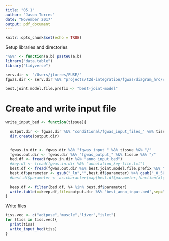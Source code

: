 ```yaml
---
title: "05.1"
author: "Jason Torres"
date: "November 2017"
output: pdf_document
---
```


```r
knitr::opts_chunk$set(echo = TRUE)
```

Setup libraries and directories

```r

"%&%" <- function(a,b) paste0(a,b)
library("data.table")
library("tidyverse")

serv.dir <- "/Users/jtorres/FUSE/"
fgwas.dir <- serv.dir %&% "projects/t2d-integration/fgwas/diagram_hrc/cross_tissue/"

best.joint.model.file.prefix <- "best-joint-model"


```

# Create and write input file


```r

write_input_bed <- function(tissue){
  
  output.dir <- fgwas.dir %&% "conditional/fgwas_input_files_" %&% tissue %&% "/"
  dir.create(output.dir)

  
  fgwas.in.dir <- fgwas.dir %&% "fgwas_input_" %&% tissue %&% "/"
  fgwas.out.dir <- fgwas.dir %&% "fgwas_output_" %&% tissue %&% "/"
  bed.df <- fread(fgwas.in.dir %&% "anno_input.bed")
  #key.df <- fread(fgwas.in.dir %&% "annotation_key-file.txt")
  best.df <- fread(fgwas.out.dir %&% best.joint.model.file.prefix %&% ".params") %>% filter(parameter!="pi_region")
  best.df$parameter <- gsub("_ln","",best.df$parameter) %>% gsub("_0_5000","",.)
  #best.df$parameter <- as.character(map(best.df$parameter,function(x){filter(key.df,Key==x)$Annotation}))
  
  keep.df <- filter(bed.df, V4 %in% best.df$parameter)
  write.table(x=keep.df,file=output.dir %&% "best_anno_input.bed",sep="\t",row.names=F,col.names=F,quote=F)
}


```


Write files

```r

tiss.vec <- c("adipose","muscle","liver","islet")
for (tiss in tiss.vec){
  print(tiss)
  write_input_bed(tiss)
}


```

